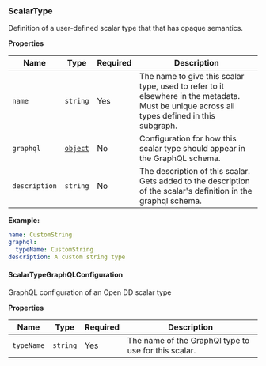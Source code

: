 ### ScalarType

Definition of a user-defined scalar type that that has opaque semantics.

**Properties**

| Name | Type | Required | Description |
| ----- | ----- | ----- | ----- |
| `name` | `string` | Yes | The name to give this scalar type, used to refer to it elsewhere in the metadata. Must be unique across all types defined in this subgraph. |
| `graphql` | [`object`](#scalartypegraphqlconfiguration) | No | Configuration for how this scalar type should appear in the GraphQL schema. |
| `description` | `string` | No | The description of this scalar. Gets added to the description of the scalar's definition in the graphql schema. |


**Example:**

```yaml
name: CustomString
graphql:
  typeName: CustomString
description: A custom string type

```


#### ScalarTypeGraphQLConfiguration

GraphQL configuration of an Open DD scalar type



**Properties**

| Name | Type | Required | Description |
| ----- | ----- | ----- | ----- |
| `typeName` | `string` | Yes | The name of the GraphQl type to use for this scalar. |
